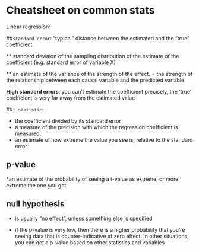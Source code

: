 # Cheatsheet on common stats

Linear regression:

##`standard error`: 
"typical" distance between the estimated and the "true" coefficient.

** standard deviaion of the sampling distribution of the estimate of the coefficient (e.g. standard error of variable X)

** an estimate of the variance of the strength of the effect, 
= the strength of the relationship between each causal variable and the predicted variable. 

**High standard errors**: you can't estimate the coefficient precisely, the 'true' coefficient is very far away from  the estimated value 

##`t-statistic`:

* the coefficient divided by its standard error
* a measure of the precision with which the regression coefficient is measured.
* an estimate of how extreme the value you see is, relative to the standard error 

## p-value 

*an estimate of the probability of seeing a t-value as extreme, or more extreme the one you got

## null hypothesis 

* is usually "no effect", unless something else is specified

* if the p-value is very low, then there is a higher probability that you're seeing data that is counter-indicative of zero effect. In other situations, you can get a p-value based on other statistics and variables.
